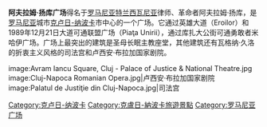 {{unreferenced|time=2012-01-01T17:05:05+00:00}}
'''阿夫拉姆·扬库广场'''得名于[[罗马尼亚|罗马尼亚]][[特兰西瓦尼亚|特兰西瓦尼亚]]律师、革命者阿夫拉姆·扬库，是[[罗马尼亚|罗马尼亚]]城市[[克卢日-纳波卡|克卢日-纳波卡]]市中心的一个广场。它通过英雄大道（Eroilor）和1989年12月21日大道可通联盟广场（Piaţa Unirii），通过库扎大公街可通勇敢者米哈伊广场。广场上最突出的建筑是圣母长眠主教座堂，其他建筑还有瓦格纳·久洛的折衷主义风格的司法宫和卢西安·布拉加国家剧院。

<gallery>
image:Avram Iancu Square, Cluj - Palace of Justice & National Theatre.jpg
image:Cluj-Napoca Romanian Opera.jpg|卢西安·布拉加国家剧院
image:Palatul de Justiţie din Cluj-Napoca.jpg|司法宫
</gallery>

{{coord|46.77171|23.59630|display=title|format=dms|type:landmark_region:RO-CJ_scale:2000}}

[[Category:克卢日-纳波卡|Category:克卢日-纳波卡]]
[[Category:克盧日-納波卡旅遊景點|Category:克盧日-納波卡旅遊景點]]
[[Category:罗马尼亚广场|Category:罗马尼亚广场]]